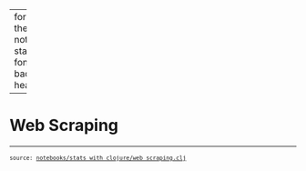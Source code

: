 
---
format:
  html:
    toc: true
    toc-depth: 4
    theme: [cosmo, notebooks/custom.scss]
    output-file: stats_with_clojure.web_scraping.html
fontsize: 0.9em
code-block-background: true
include-in-header: {text: '<link rel = "icon" href = "data:," />'}

---
<style></style><style>.printedClojure .sourceCode {
  background-color: transparent;
  border-style: none;
}
</style><style>.clay-limit-image-width .clay-image {max-width: 100%}
</style>
<script src="stats_with_clojure.web_scraping_files/md-default0.js" type="text/javascript"></script><script src="stats_with_clojure.web_scraping_files/md-default1.js" type="text/javascript"></script>

# Web Scraping


```{=html}
<div style="background-color:grey;height:2px;width:100%;"></div>
```



```{=html}
<div><pre><small><small>source: <a href="https://github.com/scicloj/stats-with-clojure/blob/main/notebooks/stats_with_clojure/web_scraping.clj">notebooks/stats_with_clojure/web_scraping.clj</a></small></small></pre></div>
```
